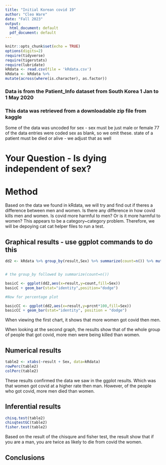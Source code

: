 ```yaml
---
title: "Initial Korean covid 19"
author: "Cleo Ware"
date: "Fall 2023"
output:
  html_document: default
  pdf_document: default
---
```


```r
knitr::opts_chunk$set(echo = TRUE)
options(digits=2)
require(tidyverse)
require(tigerstats)
require(lubridate)
kRdata <- read.csv(file = 'kRdata.csv')
kRdata <- kRdata %>%
mutate(across(where(is.character), as.factor))

```
### Data is from the Patient_Info dataset from South Korea 1 Jan to 1 May 2020
### This data was retrieved from a downloadable zip file from kaggle

Some of the data was uncoded for sex - sex must be just male or female
77 of the data entries were coded sex  as blank, so we omit these.
state of a patient must be died or alive - we adjust that as well   
  
# Your Question - Is dying independent of sex?


# Method 
Based on the data we found in kRdata, we will try and find out if theres a difference between men and women. Is there any difference in how covid kills men and women. Is covid more harmful to men? Or is it more harmful to women? This appears to be a category~category problem. Therefore, we will be depoying cat cat helper files to run a test. 


## Graphical results - use ggplot commands to do this  

```r
dd2 <- kRdata %>% group_by(result,Sex) %>% summarize(count=n()) %>% mutate(prcnt=count/sum(count))


# the group_by followed by summarize(count=n())

basicC <- ggplot(dd2,aes(x=result,y=count,fill=Sex))
basicC + geom_bar(stat="identity",position="dodge")

#Now for percentage plot

basicCC <- ggplot(dd2,aes(x=result,y=prcnt*100,fill=Sex)) 
basicCC + geom_bar(stat="identity", position = "dodge")
```

When viewing the first chart, it shows that more women got covid then men.

When looking at the second graph, the results show that of the whole group of people that got covid, more men were being killed than women. 



## Numerical results

```r
table2 <- xtabs(~result + Sex, data=kRdata)
rowPerc(table2)
colPerc(table2)
```

These results confirmed the data we saw in the ggplot results. Which was that women got covid at a higher rate then man. However, of the people who got covid, more men died than women. 


## Inferential results 

```r
chisq.test(table2)
chisqtestGC(table2)
fisher.test(table2)

```

Based on the result of the chisqure and fisher test, the result show that if you are a man, you are twice as likely to die from covid the women.

## Conclusions

